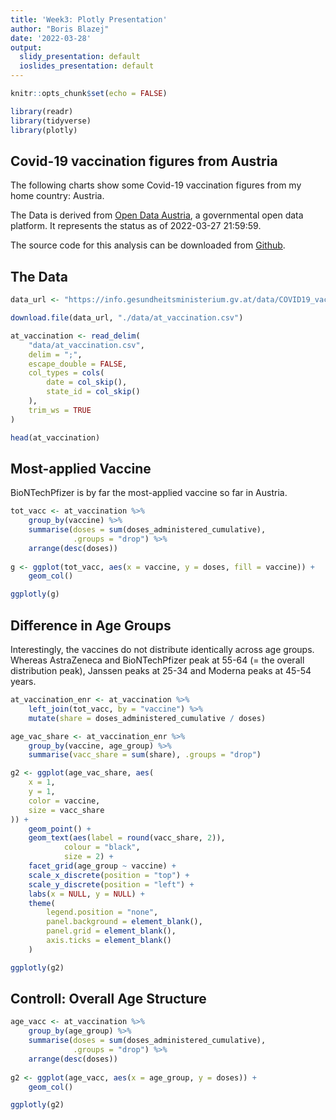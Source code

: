 ```yaml
---
title: 'Week3: Plotly Presentation'
author: "Boris Blazej"
date: '2022-03-28'
output:
  slidy_presentation: default
  ioslides_presentation: default
---
```


```r
knitr::opts_chunk$set(echo = FALSE)

library(readr)
library(tidyverse)
library(plotly)
```

## Covid-19 vaccination figures from Austria

The following charts show some Covid-19 vaccination figures from my home country: Austria.

The Data is derived from [Open Data Austria](https://www.data.gv.ah), a governmental open data platform. 
It represents the status as of 2022-03-27 21:59:59.

The source code for this analysis can be downloaded from [Github](https://github.com/borisblazej/w3_proj_plotly).



## The Data

```r

data_url <- "https://info.gesundheitsministerium.gv.at/data/COVID19_vaccination_doses_agegroups.csv"

download.file(data_url, "./data/at_vaccination.csv")

at_vaccination <- read_delim(
    "data/at_vaccination.csv",
    delim = ";",
    escape_double = FALSE,
    col_types = cols(
        date = col_skip(),
        state_id = col_skip()
    ),
    trim_ws = TRUE
)

head(at_vaccination)


```

## Most-applied Vaccine

BioNTechPfizer is by far the most-applied vaccine so far in Austria.

```r

tot_vacc <- at_vaccination %>%
    group_by(vaccine) %>% 
    summarise(doses = sum(doses_administered_cumulative), 
              .groups = "drop") %>% 
    arrange(desc(doses))
    
g <- ggplot(tot_vacc, aes(x = vaccine, y = doses, fill = vaccine)) +
    geom_col()

ggplotly(g)

```

## Difference in Age Groups

Interestingly, the vaccines do not distribute identically across age groups. Whereas AstraZeneca and BioNTechPfizer peak at 55-64 (= the overall distribution peak), Janssen peaks at 25-34 and Moderna peaks at 45-54 years.

```r
at_vaccination_enr <- at_vaccination %>%
    left_join(tot_vacc, by = "vaccine") %>%
    mutate(share = doses_administered_cumulative / doses)

age_vac_share <- at_vaccination_enr %>%
    group_by(vaccine, age_group) %>%
    summarise(vacc_share = sum(share), .groups = "drop")

g2 <- ggplot(age_vac_share, aes(
    x = 1,
    y = 1,
    color = vaccine,
    size = vacc_share
)) +
    geom_point() +
    geom_text(aes(label = round(vacc_share, 2)), 
            colour = "black", 
            size = 2) +
    facet_grid(age_group ~ vaccine) +
    scale_x_discrete(position = "top") +
    scale_y_discrete(position = "left") +
    labs(x = NULL, y = NULL) +
    theme(
        legend.position = "none",
        panel.background = element_blank(),
        panel.grid = element_blank(),
        axis.ticks = element_blank()
    )

ggplotly(g2)

```

## Controll: Overall Age Structure

```r

age_vacc <- at_vaccination %>%
    group_by(age_group) %>% 
    summarise(doses = sum(doses_administered_cumulative), 
              .groups = "drop") %>% 
    arrange(desc(doses))
    
g2 <- ggplot(age_vacc, aes(x = age_group, y = doses)) +
    geom_col()

ggplotly(g2)

```
